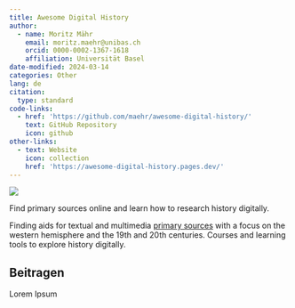 ```yaml
---
title: Awesome Digital History
author:
  - name: Moritz Mähr
    email: moritz.maehr@unibas.ch
    orcid: 0000-0002-1367-1618
    affiliation: Universität Basel
date-modified: 2024-03-14
categories: Other
lang: de
citation:
  type: standard
code-links:
  - href: 'https://github.com/maehr/awesome-digital-history/'
    text: GitHub Repository
    icon: github
other-links:
  - text: Website
    icon: collection
    href: 'https://awesome-digital-history.pages.dev/'
---
```


[![](https://awesome.re/badge.svg)](https://awesome.re)

Find primary sources online and learn how to research history digitally.

Finding aids for textual and multimedia [primary sources](https://en.wikipedia.org/wiki/Primary_source) with a focus on the western hemisphere and the 19th and 20th centuries. Courses and learning tools to explore history digitally.

## Beitragen

Lorem Ipsum